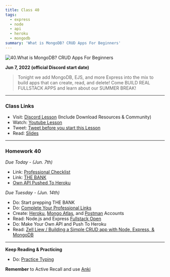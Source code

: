 ```yaml
---
title: Class 40
tags:
  - express
  - node
  - api
  - heroku
  - mongodb
summary: 'What is MongoDB? CRUD Apps For Beginners'
---
```


![40.What is MongoDB? CRUD Apps For Beginners](https://cdn.hashnode.com/res/hashnode/image/upload/v1676717019994/lUTSlDnhT.png?auto=compress)

**Jun 7, 2022 (official Discord start date)**

> Tonight we add MongoDB, EJS, and more Express into the mix to build apps that can create, read, and delete! Come BUILD REAL FULLSTACK APPS and learn about our SUMMER BREAK!

<hr />

### Class Links

- Visit: [Discord Lesson](https://discord.com/channels/735923219315425401/738891289071714388/983845942161711124) (Include Download Resources & Community)
- Watch: [Youtube Lesson](https://youtu.be/3eafTTnEfMw)
- Tweet: [Tweet before you start this Lesson](https://twitter.com/leonnoel/status/1534286728218804224)
- Read: [Slides](https://slides.com/leonnoel/100devs2-express-crud)

<hr />

### Homework 40

_Due Today - (Jun. 7th)_

- Link: [Professional Checklist](https://docs.google.com/document/d/1L2vTX3qvLhoGHeG5cVD2ljCfRGr1uJ_Gf-hNZj9KzTg)
- Link: [THE BANK](https://docs.google.com/document/d/1p7DhCsLOMMybYfePWLlD1-_8KU20zkBoArH4pnW1o3c)
- [Own API Pushed To Heroku](https://forms.gle/zia8G1FSugXCsVLk9)

_Due Tuesday - (Jun. 14th)_

- Do: Start prepping THE BANK
- Do: [Complete Your Professional Links](https://forms.gle/Pt7kwXndftDedcbX8)
- Create: [Heroku](https://signup.heroku.com/login), [Mongo Atlas](https://www.mongodb.com/cloud/atlas/register), and [Postman](https://identity.getpostman.com/signup) Accounts
- Read: Node.js and Express [Fullstack Open](https://fullstackopen.com/en/part3/node_js_and_express)
- Do: Make Your Own API and Push To Heroku
- Read: [Zell Liew / Building a Simple CRUD app with Node, Express, & MongoDB](https://zellwk.com/blog/crud-express-mongodb/)

<hr />

**Keep Reading & Practicing**

- Do: [Practice Typing](https://www.keybr.com/)

**Remember** to Active Recall and use [Anki](https://apps.ankiweb.net/)
